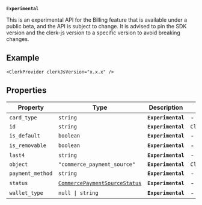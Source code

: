 **`Experimental`**

This is an experimental API for the Billing feature that is available under a public beta, and the API is subject to change.
It is advised to pin the SDK version and the clerk-js version to a specific version to avoid breaking changes.

## Example

```tsx
<ClerkProvider clerkJsVersion="x.x.x" />
```

## Properties

| Property                                     | Type                                                                | Description        | Overrides                  |
| -------------------------------------------- | ------------------------------------------------------------------- | ------------------ | -------------------------- |
| <a id="card_type"></a> `card_type`           | `string`                                                            | **`Experimental`** | -                          |
| <a id="id"></a> `id`                         | `string`                                                            | **`Experimental`** | `ClerkResourceJSON.id`     |
| <a id="is_default"></a> `is_default`         | `boolean`                                                           | **`Experimental`** | -                          |
| <a id="is_removable"></a> `is_removable`     | `boolean`                                                           | **`Experimental`** | -                          |
| <a id="last4"></a> `last4`                   | `string`                                                            | **`Experimental`** | -                          |
| <a id="object"></a> `object`                 | `"commerce_payment_source"`                                         | **`Experimental`** | `ClerkResourceJSON.object` |
| <a id="payment_method"></a> `payment_method` | `string`                                                            | **`Experimental`** | -                          |
| <a id="status"></a> `status`                 | [`CommercePaymentSourceStatus`](commerce-payment-source-status.mdx) | **`Experimental`** | -                          |
| <a id="wallet_type"></a> `wallet_type`       | <code>null \| string</code>                                         | **`Experimental`** | -                          |
